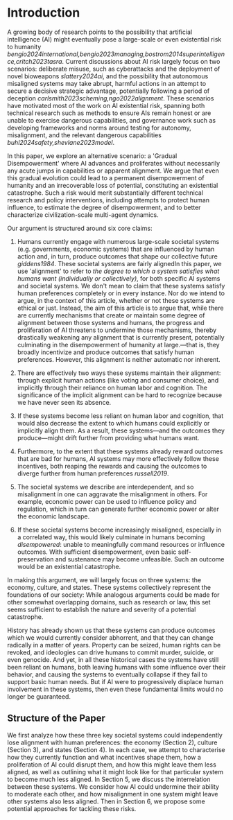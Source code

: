 # Introduction

A growing body of research points to the possibility that artificial intelligence (AI) might eventually pose a large-scale or even existential risk to humanity <Cite>bengio2024international,bengio2023managing,bostrom2014superintelligence,critch2023tasra</Cite>. Current discussions about AI risk largely focus on two scenarios: deliberate misuse, such as cyberattacks and the deployment of novel bioweapons <Cite>slattery2024ai</Cite>, and the possibility that autonomous misaligned systems may take abrupt, harmful actions in an attempt to secure a decisive strategic advantage, potentially following a period of deception <Cite>carlsmith2023scheming,ngo2022alignment</Cite>. These scenarios have motivated most of the work on AI existential risk, spanning both technical research such as methods to ensure AIs remain honest or are unable to exercise dangerous capabilities, and governance work such as developing frameworks and norms around testing for autonomy, misalignment, and the relevant dangerous capabilities <Cite>buhl2024safety,shevlane2023model</Cite>.

In this paper, we explore an alternative scenario: a 'Gradual Disempowerment' where AI advances and proliferates without necessarily any acute jumps in capabilities or apparent alignment. We argue that even this gradual evolution could lead to a permanent disempowerment of humanity and an irrecoverable loss of potential, constituting an existential catastrophe. Such a risk would merit substantially different technical research and policy interventions, including attempts to protect human influence, to estimate the degree of disempowerment, and to better characterize civilization-scale multi-agent dynamics.

Our argument is structured around six core claims:

1. Humans currently engage with numerous large-scale societal systems (e.g. governments, economic systems) that are influenced by human action and, in turn, produce outcomes that shape our collective future <Cite>giddens1984</Cite>. These societal systems are fairly aligned<Footnote>In this paper, we use 'alignment' to refer to _the degree to which a system satisfies what humans want (individually or collectively)_, for both specific AI systems and societal systems. We don't mean to claim that these systems satisfy human preferences completely or in every instance. Nor do we intend to argue, in the context of this article, whether or not these systems are ethical or just. Instead, the aim of this article is to argue that, while there are currently mechanisms that create or maintain some degree of alignment between those systems and humans, the progress and proliferation of AI threatens to undermine those mechanisms, thereby drastically weakening any alignment that is currently present, potentially culminating in the disempowerment of humanity at large.</Footnote>—that is, they broadly incentivize and produce outcomes that satisfy human preferences. However, this alignment is neither automatic nor inherent.

2. There are effectively two ways these systems maintain their alignment: through explicit human actions (like voting and consumer choice), and implicitly through their reliance on human labor and cognition. The significance of the implicit alignment can be hard to recognize because we have never seen its absence.

3. If these systems become less reliant on human labor and cognition, that would also decrease the extent to which humans could explicitly or implicitly align them. As a result, these systems—and the outcomes they produce—might drift further from providing what humans want.

4. Furthermore, to the extent that these systems already reward outcomes that are bad for humans, AI systems may more effectively follow these incentives, both reaping the rewards and causing the outcomes to diverge further from human preferences <Cite>russell2019</Cite>.

5. The societal systems we describe are interdependent, and so misalignment in one can aggravate the misalignment in others. For example, economic power can be used to influence policy and regulation, which in turn can generate further economic power or alter the economic landscape.

6. If these societal systems become increasingly misaligned, especially in a correlated way, this would likely culminate in humans becoming _disempowered_: unable to meaningfully command resources or influence outcomes. With sufficient disempowerment, even basic self-preservation and sustenance may become unfeasible. Such an outcome would be an existential catastrophe.

In making this argument, we will largely focus on three systems: the economy, culture, and states. These systems collectively represent the foundations of our society: While analogous arguments could be made for other somewhat overlapping domains, such as research or law, this set seems sufficient to establish the nature and severity of a potential catastrophe.

History has already shown us that these systems can produce outcomes which we would currently consider abhorrent, and that they can change radically in a matter of years. Property can be seized, human rights can be revoked, and ideologies can drive humans to commit murder, suicide, or even genocide. And yet, in all these historical cases the systems have still been reliant on humans, both leaving humans with some influence over their behavior, and causing the systems to eventually collapse if they fail to support basic human needs. But if AI were to progressively displace human involvement in these systems, then even these fundamental limits would no longer be guaranteed.

<a id="structure-of-the-paper"></a>
## Structure of the Paper

We first analyze how these three key societal systems could independently lose alignment with human preferences: the economy (Section 2), culture (Section 3), and states (Section 4). In each case, we attempt to characterise how they currently function and what incentives shape them, how a proliferation of AI could disrupt them, and how this might leave them less aligned, as well as outlining what it might look like for that particular system to become much less aligned. In Section 5, we discuss the interrelation between these systems. We consider how AI could undermine their ability to moderate each other, and how misalignment in one system might leave other systems also less aligned. Then in Section 6, we propose some potential approaches for tackling these risks.
